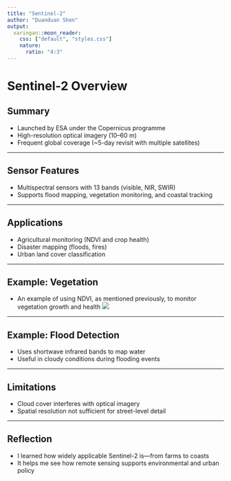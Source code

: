 ```yaml
---
title: "Sentinel-2"
author: "Duanduan Shen"
output:
  xaringan::moon_reader:
    css: ["default", "styles.css"]
    nature:
      ratio: "4:3"
---
```


# Sentinel-2 Overview

## Summary
- Launched by ESA under the Copernicus programme
- High-resolution optical imagery (10–60 m)
- Frequent global coverage (~5-day revisit with multiple satellites)

---

## Sensor Features
- Multispectral sensors with 13 bands (visible, NIR, SWIR)
- Supports flood mapping, vegetation monitoring, and coastal tracking

---

## Applications
- Agricultural monitoring (NDVI and crop health)
- Disaster mapping (floods, fires)
- Urban land cover classification

---

## Example: Vegetation
- An example of using NDVI, as mentioned previously, to monitor vegetation growth and health
![](images/NDVI_example.png)

---

## Example: Flood Detection
- Uses shortwave infrared bands to map water
- Useful in cloudy conditions during flooding events

---

## Limitations
- Cloud cover interferes with optical imagery
- Spatial resolution not sufficient for street-level detail

---

## Reflection
- I learned how widely applicable Sentinel-2 is—from farms to coasts
- It helps me see how remote sensing supports environmental and urban policy


